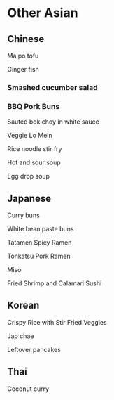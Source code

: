 # Other Asian


## Chinese

Ma po tofu

Ginger fish

### Smashed cucumber salad {.unnumbered #cucsalad}

### BBQ Pork Buns {.unnumbered #bbq}

Sauted bok choy in white sauce

Veggie Lo Mein

Rice noodle stir fry

Hot and sour soup

Egg drop soup


## Japanese

Curry buns

White bean paste buns

Tatamen Spicy Ramen

Tonkatsu Pork Ramen

Miso

Fried Shrimp and Calamari Sushi


## Korean

Crispy Rice with Stir Fried Veggies

Jap chae

Leftover pancakes


## Thai

Coconut curry








